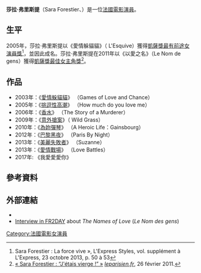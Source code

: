 {{Infobox entertainer
| name = 莎拉·弗里斯提
| type = 女演员
| image = Sara Forestier Cannes 2013.jpg
| caption = 莎拉·弗里斯提
| birthname = Sara Forestier
| birthdate = {{birth date and age|1986|10|4}}
| birthplace = {{DEN}}[[哥本哈根|哥本哈根]]
| deathdate               = 
| deathplace              = 
| nationality             = {{FRA}}
| famousworks             = 
| restingplace            = 
| restingplacecoordinates = 
| othername  =
| occupation = [[演員|演員]]
| yearsactive = 2004年－現在
| spouse                     = 
| academyawards = 
| cesarawards             = '''[[凱薩獎最佳女主角獎|最佳女主角]]'''<br />2011年 《[[以愛之名|以愛之名]]》<br />'''最有前途女演员'''<br />2003年 《[[愛情躲貓貓|愛情躲貓貓]]》
| emmyawards  =
| baftaawards = 
| goldenglobeawards = 
| goyaawards              = 
| grammyawards            = 
| iftaawards              = 
| laurenceolivierawards   = 
| naacpimageawards        = 
| nationalfilmawards      = 
| sagawards               = 
| tonyawards             =
| awards                 = 
}}

'''莎拉·弗里斯提'''（Sara Forestier、{{bd|1986年|10月4日|catIdx=}}）是一位[[法國|法國]][[電影|電影]][[演員|演員]]。

==生平==
2005年，莎拉·弗里斯提以《愛情躲貓貓》（ L'Esquive）獲得[[凱薩獎最有前途女演員獎|凱薩獎最有前途女演員獎]]<ref>Sara Forestier : La force vive », L'Express Styles, vol. supplément à L'Express, 23 octobre 2013, p. 50 à 53</ref>，並因此成名。莎拉·弗里斯提在2011年以《以愛之名》（Le Nom de gens）獲得[[凱薩獎最佳女主角獎|凱薩獎最佳女主角獎]]<ref name="Le Parisien">[http://www.leparisien.fr/laparisienne/actu-people/sara-forestier-j-etais-vierge-26-02-2011-1333128.php « Sara Forestier : “J'étais vierge !” »] {{Webarchive|url=https://archive.is/20130701195713/http://www.leparisien.fr/laparisienne/actu-people/sara-forestier-j-etais-vierge-26-02-2011-1333128.php |date=2013-07-01 }} ''[[Le_Parisien|leparisien.fr]]'', 26 février 2011.</ref>。

==作品==
*2003年：《[[愛情躲貓貓|愛情躲貓貓]]》 （Games of Love and Chance）
*2005年：《[[挑逗性高潮|挑逗性高潮]]》 （How much do you love me）
*2006年：《[[香水_(電影)|香水]]》 （The Story of a Murderer）
*2009年：《[[意外搶案|意外搶案]]》（ Wild Grass）
*2010年：《[[為妳彈琴|為妳彈琴]]》 （A Heroic Life：Gainsbourg）
*2012年：《[[巴黎黑夜|巴黎黑夜]]》 （Paris By Night）
*2013年：《[[美麗失敗者|美麗失敗者]]》 （Suzanne）
*2013年：《[[愛情戰場|愛情戰場]]》 （Love Battles）
*2017年: 《我愛愛愛你》

==參考資料==
<references/>

==外部連結==
{{commons category|Sara Forestier}}
* {{imdb name|id=1271759|name=Sara Forestier}}
* [https://web.archive.org/web/20110712211859/http://www.fr2day.com/arts/exclusive-interview-with-sara-forestier-star-of-the-names-of-love Interview in FR2DAY] about ''The Names of Love'' (''Le Nom des gens'')

{{凱薩獎最佳女主角獎}}
{{凱薩獎最有潛力女演員獎}}
{{Authority control}}
{{DEFAULTSORT:Forestier, Sara}}

[[Category:法國電影女演員|Category:法國電影女演員]]